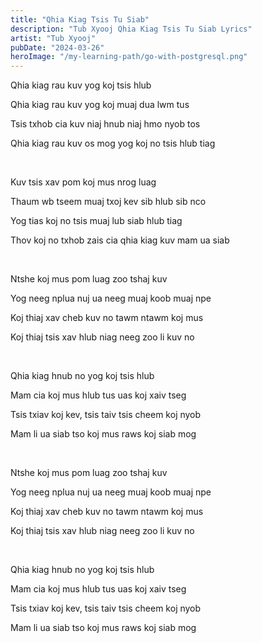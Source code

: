 ```yaml
---
title: "Qhia Kiag Tsis Tu Siab"
description: "Tub Xyooj Qhia Kiag Tsis Tu Siab Lyrics"
artist: "Tub Xyooj"
pubDate: "2024-03-26"
heroImage: "/my-learning-path/go-with-postgresql.png"
---
```


Qhia kiag rau kuv yog koj tsis hlub

Qhia kiag rau kuv yog koj muaj dua lwm tus

Tsis txhob cia kuv niaj hnub niaj hmo nyob tos

Qhia kiag rau kuv os mog yog koj no tsis hlub tiag

<br />

Kuv tsis xav pom koj mus nrog luag

Thaum wb tseem muaj txoj kev sib hlub sib nco

Yog tias koj no tsis muaj lub siab hlub tiag

Thov koj no txhob zais cia qhia kiag kuv mam ua siab

<br />

Ntshe koj mus pom luag zoo tshaj kuv

Yog neeg nplua nuj ua neeg muaj koob muaj npe

Koj thiaj xav cheb kuv no tawm ntawm koj mus

Koj thiaj tsis xav hlub niag neeg zoo li kuv no

<br />

Qhia kiag hnub no yog koj tsis hlub

Mam cia koj mus hlub tus uas koj xaiv tseg

Tsis txiav koj kev, tsis taiv tsis cheem koj nyob

Mam li ua siab tso koj mus raws koj siab mog

<br />

Ntshe koj mus pom luag zoo tshaj kuv

Yog neeg nplua nuj ua neeg muaj koob muaj npe

Koj thiaj xav cheb kuv no tawm ntawm koj mus

Koj thiaj tsis xav hlub niag neeg zoo li kuv no

<br />

Qhia kiag hnub no yog koj tsis hlub

Mam cia koj mus hlub tus uas koj xaiv tseg

Tsis txiav koj kev, tsis taiv tsis cheem koj nyob

Mam li ua siab tso koj mus raws koj siab mog
